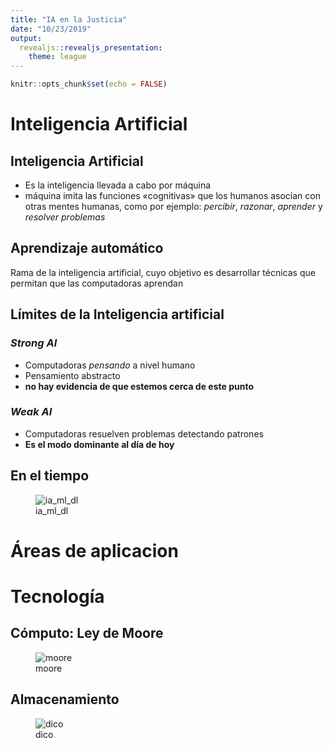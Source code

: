 ```yaml
---
title: "IA en la Justicia"
date: "10/23/2019"
output:
  revealjs::revealjs_presentation:
    theme: league
---
```


```r
knitr::opts_chunk$set(echo = FALSE)
```

# Inteligencia Artificial

## Inteligencia Artificial

* Es la inteligencia llevada a cabo por máquina
* máquina imita las funciones «cognitivas» que los humanos asocian con otras mentes humanas, como por ejemplo: *percibir*, *razonar*, *aprender* y *resolver problemas*

## Aprendizaje automático

Rama de la inteligencia artificial, cuyo objetivo es desarrollar técnicas que permitan que las computadoras aprendan

## Límites de la Inteligencia artificial

### *Strong AI*
* Computadoras *pensando* a nivel humano
* Pensamiento abstracto
* **no hay evidencia de que estemos cerca de este punto**

### *Weak AI*
* Computadoras resuelven problemas detectando patrones
* **Es el modo dominante al día de hoy**

## En el tiempo
![ia_ml_dl](ia_ml_dl.png)

# Áreas de aplicacion


# Tecnología

## Cómputo: Ley de Moore
![moore](moores_law.png)

## Almacenamiento

![dico](disco_ibm_5mb.png)

